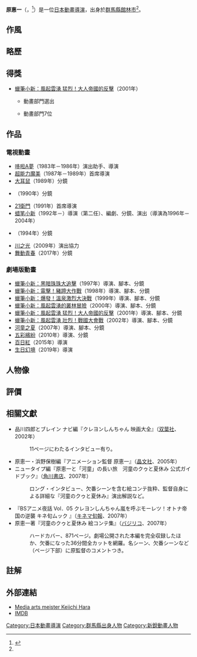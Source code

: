 {{Multiple issues|
{{onesource|time=2016-2-2}}
{{BLPsources|time=2020-06-23T23:45:13+00:00}}
}}
{{Infobox person
| name        = 原惠一
| image       = [[File:Keiichi_Hara_-_Salón_del_Manga_2011.jpg|200px]]
| alt         = 
| caption     = 
| birth_date  = {{Birth date and age|1959|7|24}}
| birth_place = [[日本|日本]][[群馬縣|群馬縣]][[館林市|館林市]]
| death_date  = 
| death_place = 
| nationality = 
| other_names = 
| known_for   = 
| occupation  = [[動畫導演|動畫導演]]
}}
{{Japanese|japanese=原 恵一|kana=はら けいいち|romaji=Hara Keiichi}}
'''原惠一'''（{{lang-ja|はら けいいち}}，{{bd|1959年|7月24日|catIdx=Keiichi, Hara}}<ref name="oricon">{{Cite web |url=http://career.oricon.co.jp/life_graph/20080520_01.html |title=私の人生グラフ　Vol.5　原恵一　-転職・派遣・キャリアのオリコンランキング |access-date=2011-06-13 |archive-date=2020-05-04 |archive-url=https://web.archive.org/web/20200504055245/https://career.oricon.co.jp/life_graph/20080520_01.html |dead-url=no }}</ref>）是一位[[日本|日本]][[動畫|動畫]][[導演|導演]]，出身於[[群馬縣|群馬縣]][[館林市|館林市]]<ref name="oricon"/>。

== 作風 ==
== 略歷 ==
== 得獎 ==
* [[蠟筆小新：風起雲湧_猛烈！大人帝國的反擊|蠟筆小新：風起雲湧 猛烈！大人帝國的反擊]]（2001年）
** {{lang|ja|[[日本のメディア芸術100選|日本のメディア芸術100選]]}}動畫部門選出
** {{lang|ja|キネマ旬報創刊85周年オールタイムベスト・テン}} 動畫部門7位

== 作品 ==
=== 電視動畫 ===
* [[哆啦A夢_(電視動畫)|哆啦A夢]]（1983年－1986年）演出助手、導演
* [[超能力魔美|超能力魔美]]（1987年－1989年）首席導演
* [[大耳鼠|大耳鼠]]（1989年）分鏡
* {{lang|ja|[[八百八町表裏_化粧師|八百八町表裏 化粧師]]}}（1990年）分鏡
* [[21衛門|21衛門]]（1991年）首席導演
* [[蜡笔小新|蜡笔小新]]（1992年－）導演（第二任）、編劇、分鏡、演出（導演為1996年－2004年）
* {{lang|ja|[[景山民夫のダブルファンタジー|景山民夫のダブルファンタジー]]}}（1994年）分鏡
* [[川之光|川之光]]（2009年）演出協力
* [[舞動青春_(漫畫)|舞動青春]]（2017年）分鏡

=== 劇場版動畫 ===
*[[蠟筆小新：黑暗珠珠大追擊|蠟筆小新：黑暗珠珠大追擊]]（1997年）導演、腳本、分鏡
*[[蠟筆小新：電擊！豬蹄大作戰|蠟筆小新：電擊！豬蹄大作戰]]（1998年）導演、腳本、分鏡
*[[蠟筆小新：爆發！溫泉激烈大決戰|蠟筆小新：爆發！溫泉激烈大決戰]]（1999年）導演、腳本、分鏡
*[[蠟筆小新：風起雲湧的叢林冒險|蠟筆小新：風起雲湧的叢林冒險]]（2000年）導演、腳本、分鏡
*[[蠟筆小新：風起雲湧_猛烈！大人帝國的反擊|蠟筆小新：風起雲湧 猛烈！大人帝國的反擊]]（2001年）導演、腳本、分鏡
*[[蠟筆小新：風起雲湧_壯烈！戰國大會戰|蠟筆小新：風起雲湧 壯烈！戰國大會戰]]（2002年）導演、腳本、分鏡
*[[河童之夏|河童之夏]]（2007年）導演、腳本、分鏡
*[[五彩繽紛|五彩繽紛]]（2010年）導演、分鏡
*[[百日紅|百日紅]]（2015年）導演
*[[生日幻境|生日幻境]]（2019年）導演

== 人物像 ==
== 評價 ==
== 相關文獻 ==
* 品川四郎とブレイン ナビ編『クレヨンしんちゃん 映画大全』（[[双葉社|双葉社]]、2002年）
*: 11ページにわたるインタビュー有り。
* 原恵一・浜野保樹編『アニメーション監督 原恵一』（[[晶文社|晶文社]]、2005年）
* ニュータイプ編『原恵一と「河童」の長い旅　河童のクゥと夏休み 公式ガイドブック』（[[角川書店|角川書店]]、2007年）
*: ロング・インタビュー、欠番シーンを含む絵コンテ抜粋、監督自身による詳細な『河童のクゥと夏休み』演出解説など。
* 『BSアニメ夜話  Vol．05  クレヨンしんちゃん嵐を呼ぶモーレツ！オトナ帝国の逆襲  キネ旬ムック 』（[[キネマ旬報|キネマ旬報]]、2007年）
* 原恵一著『河童のクゥと夏休み 絵コンテ集』（[[バジリコ_(出版社)|バジリコ]]、2007年）
*: ハードカバー、871ページ。劇場公開された本編を完全収録したほか、欠番になった36分間全カットを網羅。名シーン、欠番シーンなど（ページ下部）に原監督のコメントつき。

== 註解 ==
{{Reflist|2}}

== 外部連結 ==
* [https://web.archive.org/web/20070426043113/http://plaza.bunka.go.jp/museum/mediaarts/200407hara/interview/index.html Media arts meister Keiichi Hara]
* [http://www.imdb.com/name/nm1060975/ IMDB] {{Wayback|url=http://www.imdb.com/name/nm1060975/ |date=20200807102822 }}

{{原惠一執導作品}}
{{蠟筆小新導演}}
{{Normdaten}}
{{DEFAULTSORT:Hara Keiichi}}
[[Category:日本動畫導演|Category:日本動畫導演]]
[[Category:群馬縣出身人物|Category:群馬縣出身人物]]
[[Category:新銳動畫人物|Category:新銳動畫人物]]